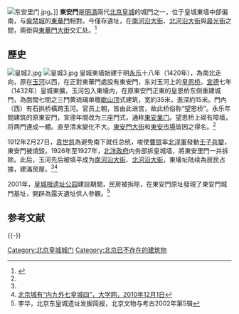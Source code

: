 {{文物保护单位
| 级别 = 市县级
| 省名 = 北京市
| 市/县名 = 北京市东城区
| 图片 = 
| 名称 = 东安门遗址
| 编号 =  3-2 
| 分类 =  古遗址 
| 所在 = 东安门大街西口
| 时代 = [[明朝|明]]
| 登录 = 2009年10月29日
}}
[[File:东安里门.jpg|thumb]]。]]
'''東安門'''是[[明代|明]][[清代|清]]兩代[[北京皇城|北京皇城]]的城門之一，位于皇城東墙中部偏南，与[[紫禁城|紫禁城]]的[[東華門|東華門]]相對。今僅存遺址，在[[南河沿大街|南河沿大街]]、[[北河沿大街|北河沿大街]]與[[晨光街|晨光街]]之間，兩街與[[東華門大街|東華門大街]]交汇处。<ref name=szdc>{{Cite web |url=http://202.108.143.22/n1569/n2315473/n2315505/n2315595/2527072.html |title=皇城东安门，数字东城，2006年12月22日 |access-date=2012年9月17日 |archive-url=https://web.archive.org/web/20150602112307/http://202.108.143.22/n1569/n2315473/n2315505/n2315595/2527072.html |archive-date=2015年6月2日 |dead-url=yes }}</ref>

==歷史==
[[File:皇城2.jpg|thumb]]
[[File:皇城3.jpg|thumb]]
皇城東墙始建于明[[永乐_(明朝)|永乐]]十八年（1420年），為南北走向，原在[[玉河|玉河]]以西，在正對東華門處設有東安門，东对玉河上的[[皇恩桥|皇恩桥]]。[[宣德|宣德]]七年（1432年）皇城東擴，玉河包入東墻内，在原東安門正東的皇恩桥东侧重建城門，為面闊七間之三門黄琉璃单檐[[歇山顶|歇山顶]]式建筑，宽約35米，進深約15米。門內（西）有石拱桥橫跨玉河。官员上朝，皆由此进宫，故此桥俗称“望恩桥”。永乐年間建筑的原東安門，宣德年間改为三座門式，通称[[東安里门|東安里门]]。望恩桥上砌有障墙，将两門連成一體。直至清末變化不大。[[東安門大街|東安門大街]]和[[東安市場|東安市場]]皆因之得名。<ref name=szdc/>

1912年2月27日，[[袁世凯|袁世凯]]為避免南下就任总统，唆使[[曹锟|曹锟]]率[[北洋軍|北洋軍]]發動[[壬子兵變|壬子兵變]]，東安門被燒毀。1926年至1927年，[[北洋政府|北洋政府]]内务部拆皇城墙，將東安里門一并拆除。此后，玉河先后被填平成为[[南河沿大街|南河沿大街]]、[[北河沿大街|北河沿大街]]，東墻址陆续為居民占據，建滿房屋。<ref name=szdc/><ref name=dxw>[http://www.haodaxue.net/html/08/n-1208.html 北京城有“内九外七皇城四”，大学网，2010年12月1日]{{dead link|date=2018年3月 |bot=InternetArchiveBot |fix-attempted=yes }}</ref>

2001年，[[皇城根遗址公园|皇城根遗址公园]]建設期間，民房被拆除，在東安門原址發現了東安門城門基址，開辟為露天遺址供人參觀。<ref>李华，北京东皇城遗址发掘简报，北京文物与考古2002年第5辑</ref>

== 参考文献 ==
{{Reflist}}

{{-}}
{{北京城门|nocat}}

[[Category:北京皇城城门|Category:北京皇城城门]]
[[Category:北京已不存在的建筑物|Category:北京已不存在的建筑物]]